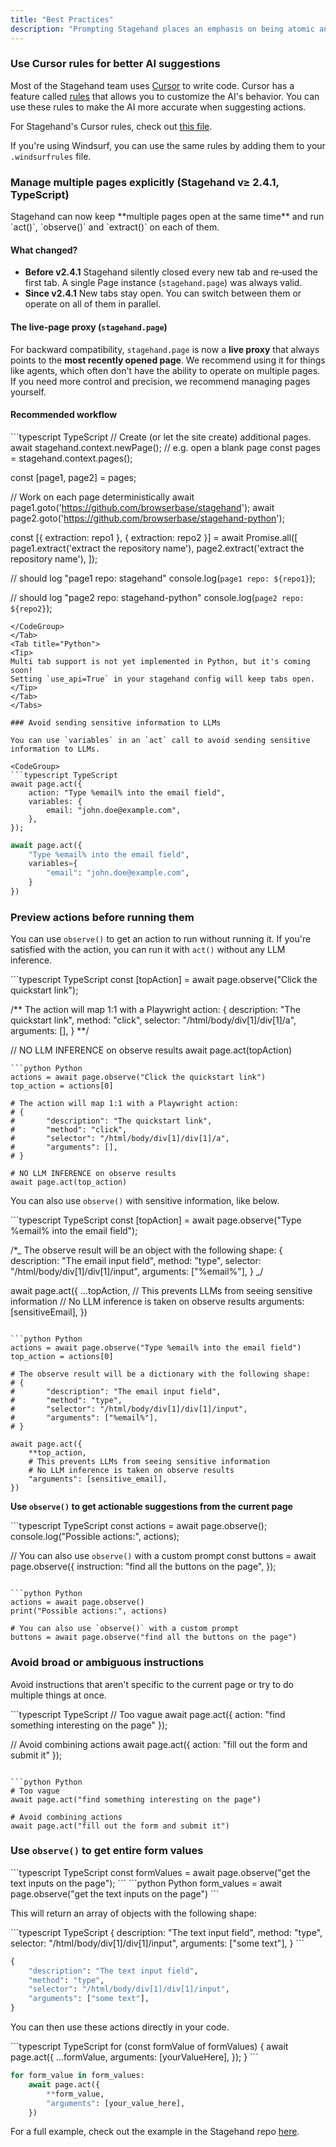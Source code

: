 ```yaml
---
title: "Best Practices"
description: "Prompting Stagehand places an emphasis on being atomic and specific. Here are some guidelines to help you use Stagehand effectively."
---
```


### Use Cursor rules for better AI suggestions

Most of the Stagehand team uses [Cursor](https://www.cursor.com/) to write code. Cursor has a feature called [rules](https://docs.cursor.com/context/rules-for-ai) that allows you to customize the AI's behavior. You can use these rules to make the AI more accurate when suggesting actions.

For Stagehand's Cursor rules, check out [this file](https://github.com/browserbase/stagehand-scaffold/blob/main/.cursorrules).

If you're using Windsurf, you can use the same rules by adding them to your `.windsurfrules` file.

### Manage multiple pages explicitly (Stagehand v≥ 2.4.1, TypeScript)

<Tabs>
<Tab title="TypeScript">
Stagehand can now keep **multiple pages open at the same time** and run
`act()`, `observe()` and `extract()` on each of them.

#### What changed?

- **Before v2.4.1** Stagehand silently closed every new tab and re‑used the first tab.
  A single Page instance (`stagehand.page`) was always valid.
- **Since v2.4.1** New tabs stay open. You can switch between them or operate on all of them in parallel.

#### The live‑page proxy (`stagehand.page`)

For backward compatibility, `stagehand.page` is now a **live proxy** that always
points to the **most recently opened page**.
We recommend using it for things like agents, which often don't have the ability to operate on multiple pages.
If you need more control and precision, we recommend managing pages yourself.

#### Recommended workflow

<CodeGroup>
```typescript TypeScript
// Create (or let the site create) additional pages.
await stagehand.context.newPage(); // e.g. open a blank page
const pages = stagehand.context.pages();

const [page1, page2] = pages;

// Work on each page deterministically
await page1.goto('https://github.com/browserbase/stagehand');
await page2.goto('https://github.com/browserbase/stagehand-python');

const [{ extraction: repo1 }, { extraction: repo2 }] = await Promise.all([
page1.extract('extract the repository name'),
page2.extract('extract the repository name'),
]);

// should log "page1 repo: stagehand"
console.log(`page1 repo: ${repo1}`);

// should log "page2 repo: stagehand-python"
console.log(`page2 repo: ${repo2}`);

````
</CodeGroup>
</Tab>
<Tab title="Python">
<Tip>
Multi tab support is not yet implemented in Python, but it's coming soon!
Setting `use_api=True` in your stagehand config will keep tabs open.
</Tip>
</Tab>
</Tabs>

### Avoid sending sensitive information to LLMs

You can use `variables` in an `act` call to avoid sending sensitive information to LLMs.

<CodeGroup>
```typescript TypeScript
await page.act({
	action: "Type %email% into the email field",
	variables: {
		email: "john.doe@example.com",
	},
});
````

```python Python
await page.act({
	"Type %email% into the email field",
	variables={
		"email": "john.doe@example.com",
	}
})
```

</CodeGroup>

### Preview actions before running them

You can use `observe()` to get an action to run without running it.
If you're satisfied with the action, you can run it with `act()` without any LLM inference.

<CodeGroup>
```typescript TypeScript
const [topAction] = await page.observe("Click the quickstart link");

/** The action will map 1:1 with a Playwright action:
{
description: "The quickstart link",
method: "click",
selector: "/html/body/div[1]/div[1]/a",
arguments: [],
}
**/

// NO LLM INFERENCE on observe results
await page.act(topAction)

````
```python Python
actions = await page.observe("Click the quickstart link")
top_action = actions[0]

# The action will map 1:1 with a Playwright action:
# {
#		"description": "The quickstart link",
#		"method": "click",
#		"selector": "/html/body/div[1]/div[1]/a",
#		"arguments": [],
# }

# NO LLM INFERENCE on observe results
await page.act(top_action)
````

</CodeGroup>

You can also use `observe()` with sensitive information, like below.

<CodeGroup>
```typescript TypeScript
const [topAction] = await page.observe("Type %email% into the email field");

/\*_ The observe result will be an object with the following shape:
{
description: "The email input field",
method: "type",
selector: "/html/body/div[1]/div[1]/input",
arguments: ["%email%"],
}
_/

await page.act({
...topAction,
// This prevents LLMs from seeing sensitive information
// No LLM inference is taken on observe results
arguments: [sensitiveEmail],
})

````

```python Python
actions = await page.observe("Type %email% into the email field")
top_action = actions[0]

# The observe result will be a dictionary with the following shape:
# {
#		"description": "The email input field",
#		"method": "type",
#		"selector": "/html/body/div[1]/div[1]/input",
#		"arguments": ["%email%"],
# }

await page.act({
	**top_action,
	# This prevents LLMs from seeing sensitive information
	# No LLM inference is taken on observe results
	"arguments": [sensitive_email],
})
````

</CodeGroup>

**Use `observe()` to get actionable suggestions from the current page**

<CodeGroup>
```typescript TypeScript
const actions = await page.observe();
console.log("Possible actions:", actions);

// You can also use `observe()` with a custom prompt
const buttons = await page.observe({
instruction: "find all the buttons on the page",
});

````

```python Python
actions = await page.observe()
print("Possible actions:", actions)

# You can also use `observe()` with a custom prompt
buttons = await page.observe("find all the buttons on the page")
````

</CodeGroup>

### Avoid broad or ambiguous instructions

Avoid instructions that aren't specific to the current page or try to do multiple things at once.

<CodeGroup>
```typescript TypeScript
// Too vague
await page.act({ action: "find something interesting on the page" });

// Avoid combining actions
await page.act({ action: "fill out the form and submit it" });

````

```python Python
# Too vague
await page.act("find something interesting on the page")

# Avoid combining actions
await page.act("fill out the form and submit it")
````

</CodeGroup>

### Use `observe()` to get entire form values

<CodeGroup>
  ```typescript TypeScript const formValues = await page.observe("get the text
  inputs on the page"); ``` ```python Python form_values = await
  page.observe("get the text inputs on the page") ```
</CodeGroup>

This will return an array of objects with the following shape:

<CodeGroup>
```typescript TypeScript
{
	description: "The text input field",
	method: "type",
	selector: "/html/body/div[1]/div[1]/input",
	arguments: ["some text"],
}
```

```python Python
{
	"description": "The text input field",
	"method": "type",
	"selector": "/html/body/div[1]/div[1]/input",
	"arguments": ["some text"],
}
```

</CodeGroup>

You can then use these actions directly in your code.

<CodeGroup>
```typescript TypeScript
for (const formValue of formValues) {
	await page.act({
		...formValue,
		arguments: [yourValueHere],
	});
}
```

```python Python
for form_value in form_values:
	await page.act({
		**form_value,
		"arguments": [your_value_here],
	})
```

</CodeGroup>

For a full example, check out the example in the Stagehand repo [here](https://github.com/browserbase/stagehand/blob/main/examples/form_filling_sensible.ts).
